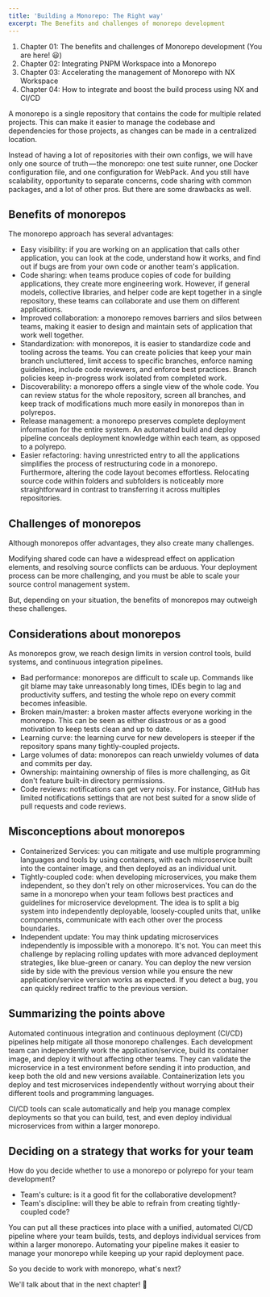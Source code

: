 ```yaml
---
title: 'Building a Monorepo: The Right way'
excerpt: The Benefits and challenges of monorepo development
---
```


1. Chapter 01: The benefits and challenges of Monorepo development (You are here! 😃)
2. Chapter 02: Integrating PNPM Workspace into a Monorepo
3. Chapter 03: Accelerating the management of Monorepo with NX Workspace
4. Chapter 04: How to integrate and boost the build process using NX and CI/CD

A monorepo is a single repository that contains the code for multiple related projects. This can make it easier to manage the codebase and dependencies for those projects, as changes can be made in a centralized location.

Instead of having a lot of repositories with their own configs, we will have only one source of truth — the monorepo: one test suite runner, one Docker configuration file, and one configuration for WebPack. And you still have scalability, opportunity to separate concerns, code sharing with common packages, and a lot of other pros. But there are some drawbacks as well.

## Benefits of monorepos

The monorepo approach has several advantages:

- Easy visibility: if you are working on an application that calls other application, you can look at the code, understand how it works, and find out if bugs are from your own code or another team's application.
- Code sharing: when teams produce copies of code for building applications, they create more engineering work. However, if general models, collective libraries, and helper code are kept together in a single repository, these teams can collaborate and use them on different applications.
- Improved collaboration: a monorepo removes barriers and silos between teams, making it easier to design and maintain sets of application that work well together.
- Standardization: with monorepos, it is easier to standardize code and tooling across the teams. You can create policies that keep your main branch uncluttered, limit access to specific branches, enforce naming guidelines, include code reviewers, and enforce best practices. Branch policies keep in-progress work isolated from completed work.
- Discoverability: a monorepo offers a single view of the whole code. You can review status for the whole repository, screen all branches, and keep track of modifications much more easily in monorepos than in polyrepos.
- Release management: a monorepo preserves complete deployment information for the entire system. An automated build and deploy pipeline conceals deployment knowledge within each team, as opposed to a polyrepo.
- Easier refactoring: having unrestricted entry to all the applications simplifies the process of restructuring code in a monorepo. Furthermore, altering the code layout becomes effortless. Relocating source code within folders and subfolders is noticeably more straightforward in contrast to transferring it across multiples repositories.

## Challenges of monorepos

Although monorepos offer advantages, they also create many challenges.

Modifying shared code can have a widespread effect on application elements, and resolving source conflicts can be arduous. Your deployment process can be more challenging, and you must be able to scale your source control management system.

But, depending on your situation, the benefits of monorepos may outweigh these challenges.

## Considerations about monorepos

As monorepos grow, we reach design limits in version control tools, build systems, and continuous integration pipelines.

- Bad performance: monorepos are difficult to scale up. Commands like git blame may take unreasonably long times, IDEs begin to lag and productivity suffers, and testing the whole repo on every commit becomes infeasible.
- Broken main/master: a broken master affects everyone working in the monorepo. This can be seen as either disastrous or as a good motivation to keep tests clean and up to date.
- Learning curve: the learning curve for new developers is steeper if the repository spans many tightly-coupled projects.
- Large volumes of data: monorepos can reach unwieldy volumes of data and commits per day.
- Ownership: maintaining ownership of files is more challenging, as Git don't feature built-in directory permissions.
- Code reviews: notifications can get very noisy. For instance, GitHub has limited notifications settings that are not best suited for a snow slide of pull requests and code reviews.

## Misconceptions about monorepos

- Containerized Services: you can mitigate and use multiple programming languages and tools by using containers, with each microservice built into the container image, and then deployed as an individual unit.
- Tightly-coupled code: when developing microservices, you make them independent, so they don't rely on other microservices. You can do the same in a monorepo when your team follows best practices and guidelines for microservice development. The idea is to split a big system into independently deployable, loosely-coupled units that, unlike components, communicate with each other over the process boundaries.
- Independent update: You may think updating microservices independently is impossible with a monorepo. It's not. You can meet this challenge by replacing rolling updates with more advanced deployment strategies, like blue-green or canary. You can deploy the new version side by side with the previous version while you ensure the new application/service version works as expected. If you detect a bug, you can quickly redirect traffic to the previous version.

## Summarizing the points above

Automated continuous integration and continuous deployment (CI/CD) pipelines help mitigate all those monorepo challenges. Each development team can independently work the application/service, build its container image, and deploy it without affecting other teams. They can validate the microservice in a test environment before sending it into production, and keep both the old and new versions available. Containerization lets you deploy and test microservices independently without worrying about their different tools and programming languages.

CI/CD tools can scale automatically and help you manage complex deployments so that you can build, test, and even deploy individual microservices from within a larger monorepo.

## Deciding on a strategy that works for your team

How do you decide whether to use a monorepo or polyrepo for your team development?

- Team's culture: is it a good fit for the collaborative development?
- Team's discipline: will they be able to refrain from creating tightly-coupled code?

You can put all these practices into place with a unified, automated CI/CD pipeline where your team builds, tests, and deploys individual services from within a larger monorepo. Automating your pipeline makes it easier to manage your monorepo while keeping up your rapid deployment pace.

So you decide to work with monorepo, what's next?

We'll talk about that in the next chapter! 🥳
